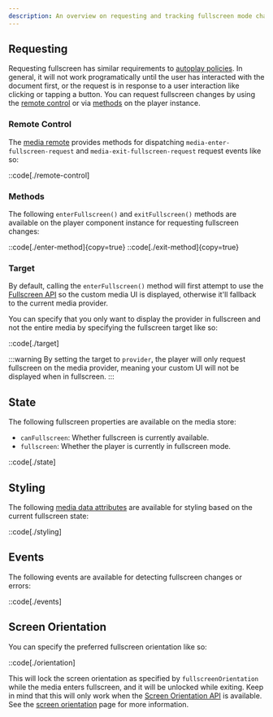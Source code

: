```yaml
---
description: An overview on requesting and tracking fullscreen mode changes.
---
```


## Requesting

Requesting fullscreen has similar requirements to [autoplay policies][autoplay-policy]. In
general, it will not work programatically until the user has interacted with the document first,
or the request is in response to a user interaction like clicking or tapping a button. You can
request fullscreen changes by using the [remote control](#remote-control) or via [methods](#methods)
on the player instance.

[autoplay-policy]: /docs/player/api/autoplay#autoplay-policy

### Remote Control

The [media remote][media-remote] provides methods for dispatching `media-enter-fullscreen-request`
and `media-exit-fullscreen-request` request events like so:

::code[./remote-control]

[media-remote]: /docs/player/core-concepts/state-management#updating

### Methods

The following `enterFullscreen()` and `exitFullscreen()` methods are available on the player
component instance for requesting fullscreen changes:

::code[./enter-method]{copy=true}
::code[./exit-method]{copy=true}

### Target

By default, calling the `enterFullscreen()` method will first attempt to use the
[Fullscreen API][fullscreen-api] so the custom media UI is displayed, otherwise it'll fallback to
the current media provider.

You can specify that you only want to display the provider in fullscreen and not the entire
media by specifying the fullscreen target like so:

::code[./target]

:::warning
By setting the target to `provider`, the player will only request fullscreen on the media provider,
meaning your custom UI will not be displayed when in fullscreen.
:::

[fullscreen-api]: https://developer.mozilla.org/en-US/docs/Web/API/Fullscreen_API

## State

The following fullscreen properties are available on the media store:

- `canFullscreen`: Whether fullscreen is currently available.
- `fullscreen`: Whether the player is currently in fullscreen mode.

::code[./state]

## Styling

The following [media data attributes][player-data-attrs] are available for styling based on the
current fullscreen state:

::code[./styling]

[player-data-attrs]: /docs/player/components/core/player#mediaplayer.attrs

## Events

The following events are available for detecting fullscreen changes or errors:

::code[./events]

## Screen Orientation

You can specify the preferred fullscreen orientation like so:

::code[./orientation]

This will lock the screen orientation as specified by `fullscreenOrientation` while the media
enters fullscreen, and it will be unlocked while exiting. Keep in mind that this will only work
when the [Screen Orientation API][screen-orientation-api] is available. See the
[screen orientation][screen-orientation] page for more information.

[screen-orientation]: /docs/player/api/screen-orientation
[screen-orientation-api]: https://caniuse.com/screen-orientation
